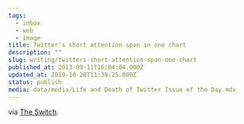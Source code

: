 ```yaml
---
tags:
  - inbox
  - web
  - image
title: Twitter's short attention span in one chart
description: ""
slug: writing/twitters-short-attention-span-one-chart
published_at: 2013-09-11T16:04:04.000Z
updated_at: 2019-10-28T11:39:25.000Z
status: publish
media: data/media/Life and Death of Twitter Issue of the Day.mdx
---
```

via [The Switch](http://www.washingtonpost.com/blogs/the-switch/wp/2013/08/28/twitters-short-attention-span-in-one-chart/).
